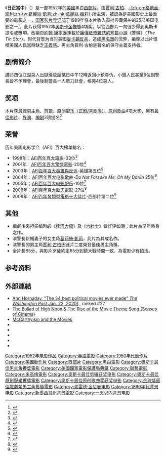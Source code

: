 {{otheruses|subject=美國西部片|other=同名電視劇|日正當中 (電視劇)}}
{{noteTA
|T=zh-hans:正午 (电影);zh-tw:日正當中 (電影);zh-hk:龍城殲霸戰;
|1=zh-hans:正午;zh-tw:日正當中;zh-hk:龍城殲霸戰;
|G1=Show
<!--注意：zh-hans與zh-hant是必填項目-->}}
{{Infobox_Film
| name           = 日正當中
| original_name  = High Noon
| cn_name = 正午
| tw_name = 日正當中
| hk_name = 龍城殲霸戰
| image          = High Noon poster.jpg
| caption        = 
| director       = [[弗雷德·金尼曼|弗雷德·金尼曼]]
| producer       = [[斯坦利·克雷默|斯坦利·克雷默]]<br />[[Carl_Foreman|Carl Foreman]]
| writer         = [[約翰·康寧漢|約翰·康寧漢]]（原著）<br />[[Carl_Foreman|Carl Foreman]]（劇本）
| starring       = [[加利·谷巴|加利·谷巴]]<br />[[Thomas_Mitchell_(actor)|Thomas Mitchell]]<br />[[Lloyd_Bridges|Lloyd Bridges]]<br />[[Katy_Jurado|Katy Jurado]]<br />[[嘉麗絲·姬莉|嘉麗絲·姬莉]]
| cinematography = Floyd Crosby
| music          = [[迪米特里·迪奥姆金|迪米特里·迪奥姆金]]
| editing        = [[Harry_Gerstad|Harry Gerstad]]
| studio         = 斯坦利·克雷默制片公司
| distributor    = [[United_Artists|United Artists]]
| released       = 1952年7月7日，[[瑞典|瑞典]]
| runtime        = 85分鐘
| language       = [[英語|英語]]
| budget         = 75万[[美元|美元]]
| gross          = 
| amg_id         = 1:22384
| imdb_id        = 0044706
}}
《'''日正當中'''》（{{lang|en|'''High Noon'''}}）是一部1952年的[[美國|美國]]黑白[[西部片|西部片]]，由[[賈利·古柏|賈利·古柏]]、[[葛麗絲·凱莉|-{zh-cn:格蕾丝·凯利;zh-tw:葛麗絲·凱莉;zh-hk:葛麗絲·姬莉}-]]所主演，被認為是美國影史上最重要的電影之一，[[国家影片登记部|国家影片登记部]]于1989年将本片收入首批典藏保护的25部美国电影之一<ref>{{Cite web |url=http://www.filmsite.org/filmreg.html |title=NATIONAL FILM REGISTRY TITLES of the U.S. LIBRARY of CONGRESS |publisher=Filmsite.org |date= |accessdate=2010-05-21 |archive-date=2021-11-18 |archive-url=https://web.archive.org/web/20211118172934/https://www.filmsite.org/filmreg.html |dead-url=no }}</ref>。此片获得1952年[[奧斯卡金像獎|奧斯卡金像獎]]4項奖，以往西部片一向很少得到奧斯卡提名或獎項。改編自[[約翰·康寧漢|約翰·康寧漢]]連載於[[廉價紙漿雜誌|廉價紙漿雜誌]]的[[短篇小說|短篇小說]]《警徽》（''The Tin Star''）。时代背景为当时美國[[约瑟夫·雷芒德·麦卡锡|麥卡錫]][[反共產主義|反共]]，造成[[黑名單|黑名單]]的流弊，編導以此片慨嘆美國人民當時缺乏[[正義感|正義感]]。男主角賈利·古柏是著名的保守主義支持者。

== 剧情简介 ==
講述四位江湖惡人出獄後放話某日中午12時返回小鎮尋仇，小鎮人民甚至6位副警長皆不予理會，最後剩警長一人單刀赴會，格斃4位惡人。

== 奖项 ==
本片获{{tsl|en|25th Academy Awards||第25届奥斯卡}}[[学院奖最佳男主角奖|最佳男主角]]、[[学院奖最佳剪辑奖|剪辑]]、[[学院奖最佳原创配乐奖|原创配乐（正剧/喜剧类）]]、[[学院奖最佳原创歌曲奖|原创歌曲]]4项大奖，另有[[学院奖最佳影片奖|最佳影片]]、[[学院奖最佳导演奖|导演]]、[[学院奖最佳原著剧本奖|编剧]]3项提名<ref name="Oscars1953">{{cite web| url= http://www.oscars.org/awards/academyawards/legacy/ceremony/25th-winners.html| title= The 25th Academy Awards (1953) Nominees and Winners| accessdate= 2011-08-20| work= oscars.org| archiveurl= https://web.archive.org/web/20110706093830/http://www.oscars.org/awards/academyawards/legacy/ceremony/25th-winners.html| archivedate= 2011年7月6日| deadurl= no}}</ref>

== 荣誉 ==
历年美国电影学会（AFI）百大榜单排名：
*1998年：[[AFI百年百大電影|AFI百年百大電影]]-33位<ref>{{Cite web |url=http://www.afi.com/100years/movies.aspx |title=AFI's 100 YEARS...100 MOVIES |access-date=2013-04-16 |archive-date=2016-05-13 |archive-url=https://www.webcitation.org/6hTNMUXMN?url=http://www.afi.com/100years/movies.aspx |dead-url=no }}</ref>
*2001年：[[AFI百年百大驚悚電影|AFI百年百大驚悚電影]]-20位<ref>{{Cite web |url=http://www.afi.com/100Years/thrills.aspx |title=AFI's 100 YEARS...100 THRILLS |access-date=2013-04-16 |archive-date=2013-12-25 |archive-url=https://web.archive.org/web/20131225212216/http://afi.com/100Years/thrills.aspx |dead-url=no }}</ref>
*2003年：[[AFI百年百大英雄與反派|AFI百年百大英雄與反派]]-英雄第五位<ref>{{Cite web |url=http://www.afi.com/100Years/handv.aspx |title=AFI's 100 YEARS...100 HEROES & VILLAINS |access-date=2013-04-16 |archive-date=2016-03-04 |archive-url=https://web.archive.org/web/20160304082823/http://afi.com/100years/handv.aspx |dead-url=yes }}</ref>
*2004年：[[AFI百年百大电影歌曲|AFI百年百大电影歌曲]]-''Do Not Forsake Me, Oh My Darlin'' 25位<ref>{{Cite web |url=http://www.afi.com/100Years/songs.aspx |title=AFI's 100 YEARS...100 SONGS |access-date=2013-04-16 |archive-date=2016-03-06 |archive-url=https://web.archive.org/web/20160306073718/http://afi.com/100Years/songs.aspx |dead-url=no }}</ref>
*2005年；[[AFI百年百大电影配乐|AFI百年百大电影配乐]]-10位<ref>{{Cite web |url=http://www.afi.com/100Years/scores.aspx |title=AFI'S 100 YEARS OF FILM SCORES |access-date=2013-04-16 |archive-date=2013-12-25 |archive-url=https://web.archive.org/web/20131225213455/http://afi.com/100Years/scores.aspx |dead-url=no }}</ref>
*2006年：[[AFI百年百大勵志電影|AFI百年百大勵志電影]]-27位<ref>{{Cite web |url=http://www.afi.com/100Years/cheers.aspx |title=AFI's 100 YEARS...100 CHEERS |access-date=2013-04-16 |archive-date=2012-01-13 |archive-url=https://web.archive.org/web/20120113094133/http://www.afi.com/100Years/cheers.aspx |dead-url=no }}</ref>
*2008年：[[AFI百年各類型電影十大佳片|AFI百年各類型電影十大佳片]]-西部片第二位<ref>{{Cite web |url=http://www.afi.com/10top10 |title=AFI 10 Top 10 |access-date=2013-04-16 |archive-date=2013-08-14 |archive-url=https://web.archive.org/web/20130814215425/http://www.afi.com/10top10/ |dead-url=no }}</ref>

== 其他 ==
*編劇{{tsl|en|Carl Foreman||卡爾·佛曼}}後來担任编剧的《[[桂河大橋|桂河大橋]]》及《[[六壯士_(1961年電影)|六壯士]]》皆好评如潮；此片為早年熱身之作。
*演警長新婚妻子的女主角[[葛莉絲·凱莉|葛莉絲·凱莉]]，此片為其成名作。
*演警長的男主角[[賈利·古柏|賈利·古柏]]因此片二度榮登最佳男主角獎。
*全片長85分，與影片歹徒約定85分到鎮大戰時間一致，為電影少有拍法。

==参考资料==
{{reflist}}

== 外部連結 ==
{{commons category}}
*  [https://www.washingtonpost.com/arts-entertainment/2020/01/23/34-best-political-movies-ever-made/  [[Ann_Hornaday|Ann Hornaday]], "The 34 best political movies ever made" ''The Washington Post'' Jan. 23, 2020)] {{Webarchive|url=https://archive.today/20220114100249/https://www.washingtonpost.com/arts-entertainment/2020/01/23/34-best-political-movies-ever-made/ |date=2022-01-14 }}, ranked #27
*[http://www.sensesofcinema.com/2003/28/ballad_of_high_noon/ The Ballad of High Noon & The Rise of the Movie Theme Song (Senses of Cinema)] {{Wayback|url=http://www.sensesofcinema.com/2003/28/ballad_of_high_noon/ |date=20140418161310 }}
* [http://www.jacknilan.com/senatorjoe/ McCarthyism and the Movies] {{Wayback|url=http://www.jacknilan.com/senatorjoe/ |date=20211203091132 }}
* {{IMDb title|0044706}}
* {{douban|1298521}}
* {{TCMDb title|24083}}
* {{AllMovie title|22384}}
* {{Rotten Tomatoes|1046060-high_noon}}
{{金球奖最佳原创配乐奖}}
{{纽约影评人协会奖最佳影片}}
{{DEFAULTSORT:High Noon}}
[[Category:1952年电影作品|Category:1952年电影作品]]
[[Category:英語電影|Category:英語電影]]
[[Category:1950年代動作片|Category:1950年代動作片]]
[[Category:美國動作片|Category:美國動作片]]
[[Category:西部片|Category:西部片]]
[[Category:黑白電影|Category:黑白電影]]
[[Category:奧斯卡最佳男主角獲獎電影|Category:奧斯卡最佳男主角獲獎電影]]
[[Category:美國國家電影保護局典藏|Category:美國國家電影保護局典藏]]
[[Category:聯藝電影|Category:聯藝電影]]
[[Category:米高梅電影|Category:米高梅電影]]
[[Category:奥斯卡最佳剪辑获奖电影|Category:奥斯卡最佳剪辑获奖电影]]
[[Category:奧斯卡最佳原創配樂獲獎電影|Category:奧斯卡最佳原創配樂獲獎電影]]
[[Category:奥斯卡最佳原创歌曲奖获奖电影|Category:奥斯卡最佳原创歌曲奖获奖电影]]
[[Category:金球獎最佳戲劇類男主角獲獎電影|Category:金球獎最佳戲劇類男主角獲獎電影]]
[[Category:弗雷德·金尼曼电影|Category:弗雷德·金尼曼电影]]
[[Category:1880年代背景电影|Category:1880年代背景电影]]
[[Category:新墨西哥州背景電影|Category:新墨西哥州背景電影]]
[[Category:一天以内背景电影|Category:一天以内背景电影]]